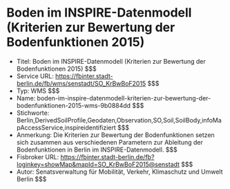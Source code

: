 # Boden im INSPIRE-Datenmodell (Kriterien zur Bewertung der Bodenfunktionen 2015)
- Titel: Boden im INSPIRE-Datenmodell (Kriterien zur Bewertung der Bodenfunktionen 2015) $$$
- Service URL: https://fbinter.stadt-berlin.de/fb/wms/senstadt/SO_KrBwBoF2015 $$$
- Typ: WMS $$$
- Name: boden-im-inspire-datenmodell-kriterien-zur-bewertung-der-bodenfunktionen-2015-wms-9b0884dd $$$
- Stichworte: Berlin,DerivedSoilProfile,Geodaten,Observation,SO,Soil,SoilBody,infoMapAccessService,inspireidentifiziert $$$
- Anmerkung: Die Kriterien zur Bewertung der Bodenfunktionen setzen sich zusammen aus verschiedenen Parametern zur Ableitung der Bodenfunktionen in Berlin im INSPIRE-Datenmodell. $$$
- Fisbroker URL: https://fbinter.stadt-berlin.de/fb?loginkey=showMap&mapId=SO_KrBwBoF2015@senstadt $$$
- Autor: Senatsverwaltung für Mobilität, Verkehr, Klimaschutz und Umwelt Berlin $$$

